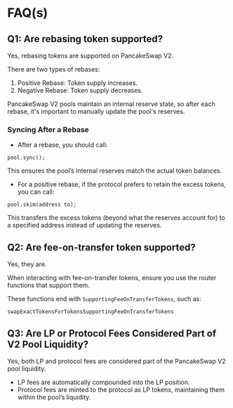 
# FAQ(s)

## Q1: Are rebasing token supported?

Yes, rebasing tokens are supported on PancakeSwap V2.

There are two types of rebases:

1. Positive Rebase: Token supply increases.
2. Negative Rebase: Token supply decreases.

PancakeSwap V2 pools maintain an internal reserve state, so after each rebase, it's important to manually update the pool's reserves.

### Syncing After a Rebase

- After a rebase, you should call:

```solidity
pool.sync();
```
This ensures the pool’s internal reserves match the actual token balances.

- For a positive rebase, if the protocol prefers to retain the excess tokens, you can call:

```solidity
pool.skim(address to);
```
This transfers the excess tokens (beyond what the reserves account for) to a specified address instead of updating the reserves.

## Q2: Are fee-on-transfer token supported?

Yes, they are.

When interacting with fee-on-transfer tokens, ensure you use the router functions that support them. 

These functions end with `SupportingFeeOnTransferTokens`, such as:

```solidity
swapExactTokensForTokensSupportingFeeOnTransferTokens
```

## Q3: Are LP or Protocol Fees Considered Part of V2 Pool Liquidity?

Yes, both LP and protocol fees are considered part of the PancakeSwap V2 pool liquidity.

- LP fees are automatically compounded into the LP position.
- Protocol fees are minted to the protocol as LP tokens, maintaining them within the pool’s liquidity.

